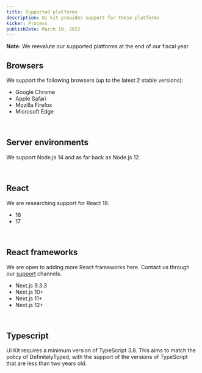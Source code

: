 ```yaml
---
title: Supported platforms
description: Ui kit provides support for these platforms
kicker: Process
publishDate: March 10, 2022
---
```


<Alert dismissable={false} variant="information">
  <b>Note:</b> We reevalute our supported platforms at the end of our fiscal year.
</Alert>

<BR />

## Browsers

We support the following browsers (up to the latest 2 stable versions):

- Google Chrome
- Apple Safari
- Mozilla Firefox
- Microsoft Edge

<br />

## Server environments

We support Node.js 14 and as far back as Node.js 12.

<br />

## React

We are researching support for React 18.

- 16
- 17

<br />

## React frameworks

We are open to adding more React frameworks here. Contact us through our [support](/support) channels.

- Next.js 9.3.3
- Next.js 10+
- Next.js 11+
- Next.js 12+

<br />

## Typescript

Ui Kit requires a minimum version of TypeScript 3.8. This aims to match the policy of DefinitelyTyped, with the support of the versions of TypeScript that are less than two years old.
